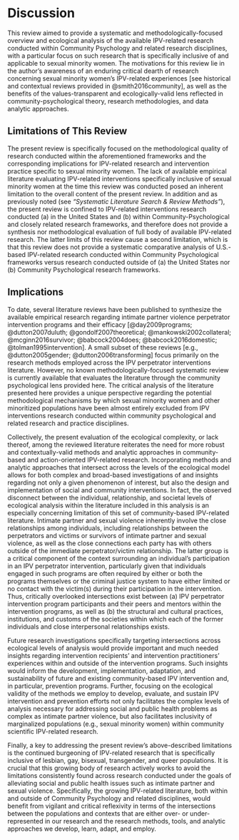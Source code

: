 # Discussion

This review aimed to provide a systematic and methodologically-focused overview and ecological analysis of the available IPV-related research conducted within Community Psychology and related research disciplines, with a particular focus on such research that is specifically inclusive of and applicable to sexual minority women. The motivations for this review lie in the author's awareness of an enduring critical dearth of research concerning sexual minority women's IPV-related experiences [see historical and contextual reviews provided in @smith2016community], as well as the benefits of the values-transparent and ecologically-valid lens reflected in community-psychological theory, research methodologies, and data analytic approaches.

## Limitations of This Review

The present review is specifically focused on the methodological quality of research conducted within the aforementioned frameworks and the corresponding implications for IPV-related research and intervention practice specific to sexual minority women. The lack of available empirical literature evaluating IPV-related interventions specifically inclusive of sexual minority women at the time this review was conducted posed an inherent limitation to the overall content of the present review. In addition and as previously noted (see _"Systematic Literature Search & Review Methods"_), the present review is confined to IPV-related interventions research conducted (a) in the United States and (b) within Community-Psychological and closely related research frameworks, and therefore does not provide a synthesis nor methodological evaluation of full body of available IPV-related research. The latter limits of this review cause a second limitation, which is that this review does not provide a systematic comparative analysis of U.S.-based IPV-related research conducted within Community Psychological frameworks versus research conducted outside of (a) the United States nor (b) Community Psychological research frameworks.

## Implications

To date, several literature reviews have been published to synthesize the available empirical research regarding intimate partner violence perpetrator intervention programs and their efficacy [@day2009programs; @dutton2007duluth; @gondolf2007theoretical; @mankowski2002collateral; @mcginn2016survivor; @babcock2004does; @babcock2016domestic; @tolman1995intervention]. A small subset of these reviews [e.g., @dutton2005gender; @dutton2006transforming] focus primarily on the research methods employed across the IPV perpetrator interventions literature. However, no known methodologically-focused systematic review is currently available that evaluates the literature through the community psychological lens provided here. The critical analysis of the literature presented here provides a unique perspective regarding the potential methodological mechanisms by which sexual minority women and other minoritized populations have been almost entirely excluded from IPV interventions research conducted within community psychological and related research and practice disciplines.

Collectively, the present evaluation of the ecological complexity, or lack thereof, among the reviewed literature reiterates the need for more robust and contextually-valid methods and analytic approaches in community-based and action-oriented IPV-related research. Incorporating methods and analytic approaches that intersect across the levels of the ecological model allows for both complex and broad-based investigations of and insights regarding not only a given phenomenon of interest, but also the design and implementation of social and community interventions. In fact, the observed disconnect between the individual, relationship, and societal levels of ecological analysis within the literature included in this analysis is an especially concerning limitation of this set of community-based IPV-related literature. Intimate partner and sexual violence inherently involve the close relationships among individuals, including relationships between the perpetrators and victims or survivors of intimate partner and sexual violence, as well as the close connections each party has with others outside of the immediate perpetrator/victim relationship. The latter group is a critical component of the context surrounding an individual's participation in an IPV perpetrator intervention, particularly given that individuals engaged in such programs are often required by either or both the programs themselves or the criminal justice system to have either limited or no contact with the victim(s) during their participation in the intervention. Thus, critically overlooked intersections exist between (a) IPV perpetrator intervention program participants and their peers and mentors within the intervention programs, as well as (b) the structural and cultural practices, institutions, and customs of the societies within which each of the former individuals and close interpersonal relationships exists.

Future research investigations specifically targeting intersections across ecological levels of analysis would provide important and much needed insights regarding intervention recipients' and intervention practitioners' experiences within and outside of the intervention programs. Such insights would inform the development, implementation, adaptation, and sustainability of future and existing community-based IPV intervention and, in particular, prevention programs. Further, focusing on the ecological validity of the methods we employ to develop, evaluate, and sustain IPV intervention and prevention efforts not only facilitates the complex levels of analysis necessary for addressing social and public health problems as complex as intimate partner violence, but also facilitates inclusivity of marginalized populations (e.g., sexual minority women) within community scientific IPV-related research.

Finally, a key to addressing the present review's above-described limitations is the continued burgeoning of IPV-related research that is specifically inclusive of lesbian, gay, bisexual, transgender, and queer populations. It is crucial that this growing body of research actively works to avoid the limitations consistently found across research conducted under the goals of alleviating social and public health issues such as intimate partner and sexual violence. Specifically, the growing IPV-related literature, both within and outside of Community Psychology and related disciplines, would benefit from vigilant and critical reflexivity in terms of the intersections between the populations and contexts that are either over- or under-represented in our research and the research methods, tools, and analytic approaches we develop, learn, adapt, and employ.
